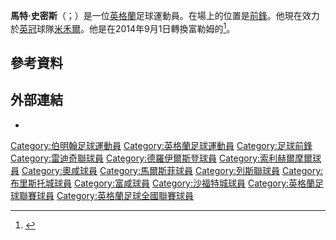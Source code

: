 {{noteTA
|G1=football
|G2=FAcup
}}
{{Infobox football biography
|     name = Matt Smith
|    image = Matt Smith 2016.jpg
| image_size = 200
| caption = 
| fullname = Mathieu James Patrick Smith<ref>{{cite web |url=https://www.efl.com/siteassets/image/201920/general-news/efl-squad-numbering-06.09.2019.pdf |title=Notification of shirt numbers: Millwall |publisher=English Football League |page=43 |accessdate=22 October 2019}}</ref>
|  birth_date = {{birth date and age|1989|6|7|df=y}}<ref name="Matt Smith">{{Hugman|25365|accessdate=18 June 2015}}</ref>
| birth_place = [[英格蘭|英格蘭]][[伯明翰|伯明翰]]<ref name="Matt Smith"/>
|      height = {{height|ft=6|in=6}}
|    position = [[前鋒|前鋒]]
| currentclub = [[米尔沃尔足球俱乐部|米禾爾]]
|  clubnumber = 10
| youthyears1 = 2006–2007 |youthclubs1 = [[車頓咸足球會|車頓咸]]
|      years1 = 2008–2009 |clubs1  = New Mills |caps1 = 23 |goals1 = 13
|      years2 = 2010–2011 |clubs2  = [[雷迪奇聯足球會|雷迪奇聯]] |caps2 = 11 |goals2 = 9
|      years3 = 2010      |clubs3  = → Littleton (loan) |caps3 = 3 |goals3 = 9
|      years4 = 2010      |clubs4  = [[德羅伊爾斯登足球會|德羅伊爾斯登]] |caps4 = 2 |goals4 = 2
|      years5 = 2011      |clubs5  = [[索利赫爾摩爾足球會|索利赫爾摩爾]] |caps5 = 14 |goals5 = 12
|      years6 = 2011–2013 |clubs6  = [[奥尔德姆足球俱乐部|奧咸]] |caps6  = 62 |goals6  = 9
|      years7 = 2012      |clubs7  = → [[马科斯菲尔德足球俱乐部|馬格斯菲特]] (loan) |caps7 = 8  |goals7 = 1
|      years8 = 2013–2014 |clubs8  = [[列斯聯足球會|列斯聯]] |caps8 = 42 |goals8 = 12
|      years9 = 2014–2017 |clubs9  = [[富勒姆足球俱乐部|富咸]] |caps9 = 50 |goals9 = 9
|     years10 = 2014–2015 |clubs10 = → [[布里斯托尔城足球俱乐部|布里斯托城]] (loan) |caps10 = 14 |goals10 = 7
|      years11 = 2017–2019    |clubs11  = [[女王公园巡游者足球俱乐部|昆士柏流浪]] |caps11 = 92 |goals11 = 21
|      years12 = 2019–    |clubs12  = [[米尔沃尔足球俱乐部|米禾爾]] |caps12 = 22 |goals12 = 6
| club-update = 17:14, 1 January 2020 (UTC)
}}

'''馬特·史密斯'''（{{lang-en|Matt Smith}}；{{bd|1989年|6月7日}}）是一位[[英格蘭|英格蘭]]足球運動員。在場上的位置是[[前鋒|前鋒]]。他現在效力於[[英格蘭足球冠軍聯賽|英冠]]球隊[[米尔沃尔足球俱乐部|米禾爾]]。他是在2014年9月1日轉換富勒姆的<ref>{{cite news|url=http://www.yorkshireeveningpost.co.uk/sport/leeds-united/latest-whites-news/leeds-united-matt-smith-joins-fulham-1-6816101|title=Matt Smith joins Fulham|publisher=Yorkshire Evening Post|date=2014年9月1日|accessdate=2014年9月1日|language=en|archive-url=https://web.archive.org/web/20140903092843/http://www.yorkshireeveningpost.co.uk/sport/leeds-united/latest-whites-news/leeds-united-matt-smith-joins-fulham-1-6816101|archive-date=2014年9月3日|dead-url=yes}}</ref>。

==參考資料==
{{Reflist}}

==外部連結==
*{{soccerbase|id=59625|name=馬特·史密斯}}

{{DEFAULTSORT:Smith, Matt}}
[[Category:伯明翰足球運動員|Category:伯明翰足球運動員]]
[[Category:英格蘭足球運動員|Category:英格蘭足球運動員]]
[[Category:足球前鋒|Category:足球前鋒]]
[[Category:雷迪奇聯球員|Category:雷迪奇聯球員]]
[[Category:德羅伊爾斯登球員|Category:德羅伊爾斯登球員]]
[[Category:索利赫爾摩爾球員|Category:索利赫爾摩爾球員]]
[[Category:奧咸球員|Category:奧咸球員]]
[[Category:馬爾斯菲球員|Category:馬爾斯菲球員]]
[[Category:列斯聯球員|Category:列斯聯球員]]
[[Category:布里斯托城球員|Category:布里斯托城球員]]
[[Category:富咸球員|Category:富咸球員]]
[[Category:沙福特城球員|Category:沙福特城球員]]
[[Category:英格蘭足球聯賽球員|Category:英格蘭足球聯賽球員]]
[[Category:英格蘭足球全國聯賽球員|Category:英格蘭足球全國聯賽球員]]
